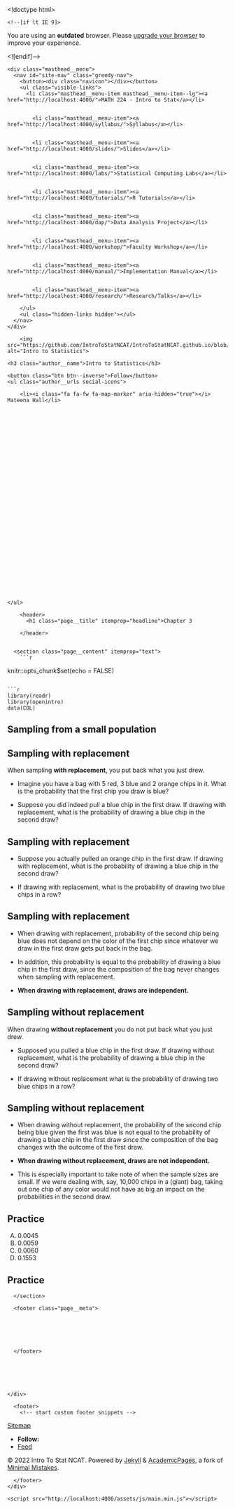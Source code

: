 

<!doctype html>
<html lang="en" class="no-js">
  <head>
    

<meta charset="utf-8">



<!-- begin SEO -->









<title>Chapter 3   MATH 224 - Intro to Stat</title>







<meta property="og:locale" content="en-US">
<meta property="og:site_name" content="MATH 224 - Intro to Stat">
<meta property="og:title" content="Chapter 3">


  <link rel="canonical" href="http://localhost:4000/files/Slides/Chapter%203/Section%203.3%20Sampling%20from%20a%20Small%20Population/Section3.3-SamplingFromASmallPopulation.rmd">
  <meta property="og:url" content="http://localhost:4000/files/Slides/Chapter%203/Section%203.3%20Sampling%20from%20a%20Small%20Population/Section3.3-SamplingFromASmallPopulation.rmd">







  

  












  <script type="application/ld+json">
    {
      "@context" : "http://schema.org",
      "@type" : "Person",
      "name" : "Intro To Stat NCAT",
      "url" : "http://localhost:4000",
      "sameAs" : null
    }
  </script>






<!-- end SEO -->


<link href="http://localhost:4000/feed.xml" type="application/atom+xml" rel="alternate" title="MATH 224 - Intro to Stat Feed">

<!-- http://t.co/dKP3o1e -->
<meta name="HandheldFriendly" content="True">
<meta name="MobileOptimized" content="320">
<meta name="viewport" content="width=device-width, initial-scale=1.0">

<script>
  document.documentElement.className = document.documentElement.className.replace(/\bno-js\b/g, '') + ' js ';
</script>

<!-- For all browsers -->
<link rel="stylesheet" href="http://localhost:4000/assets/css/main.css">

<meta http-equiv="cleartype" content="on">
    

<!-- start custom head snippets -->

<link rel="apple-touch-icon" sizes="57x57" href="http://localhost:4000/images/apple-touch-icon-57x57.png?v=M44lzPylqQ">
<link rel="apple-touch-icon" sizes="60x60" href="http://localhost:4000/images/apple-touch-icon-60x60.png?v=M44lzPylqQ">
<link rel="apple-touch-icon" sizes="72x72" href="http://localhost:4000/images/apple-touch-icon-72x72.png?v=M44lzPylqQ">
<link rel="apple-touch-icon" sizes="76x76" href="http://localhost:4000/images/apple-touch-icon-76x76.png?v=M44lzPylqQ">
<link rel="apple-touch-icon" sizes="114x114" href="http://localhost:4000/images/apple-touch-icon-114x114.png?v=M44lzPylqQ">
<link rel="apple-touch-icon" sizes="120x120" href="http://localhost:4000/images/apple-touch-icon-120x120.png?v=M44lzPylqQ">
<link rel="apple-touch-icon" sizes="144x144" href="http://localhost:4000/images/apple-touch-icon-144x144.png?v=M44lzPylqQ">
<link rel="apple-touch-icon" sizes="152x152" href="http://localhost:4000/images/apple-touch-icon-152x152.png?v=M44lzPylqQ">
<link rel="apple-touch-icon" sizes="180x180" href="http://localhost:4000/images/apple-touch-icon-180x180.png?v=M44lzPylqQ">
<link rel="icon" type="image/png" href="http://localhost:4000/images/favicon-32x32.png?v=M44lzPylqQ" sizes="32x32">
<link rel="icon" type="image/png" href="http://localhost:4000/images/android-chrome-192x192.png?v=M44lzPylqQ" sizes="192x192">
<link rel="icon" type="image/png" href="http://localhost:4000/images/favicon-96x96.png?v=M44lzPylqQ" sizes="96x96">
<link rel="icon" type="image/png" href="http://localhost:4000/images/favicon-16x16.png?v=M44lzPylqQ" sizes="16x16">
<link rel="manifest" href="http://localhost:4000/images/manifest.json?v=M44lzPylqQ">
<link rel="mask-icon" href="http://localhost:4000/images/safari-pinned-tab.svg?v=M44lzPylqQ" color="#000000">
<link rel="shortcut icon" href="/images/favicon.ico?v=M44lzPylqQ">
<meta name="msapplication-TileColor" content="#000000">
<meta name="msapplication-TileImage" content="http://localhost:4000/images/mstile-144x144.png?v=M44lzPylqQ">
<meta name="msapplication-config" content="http://localhost:4000/images/browserconfig.xml?v=M44lzPylqQ">
<meta name="theme-color" content="#ffffff">
<link rel="stylesheet" href="http://localhost:4000/assets/css/academicons.css"/>

<script type="text/x-mathjax-config"> MathJax.Hub.Config({ TeX: { equationNumbers: { autoNumber: "all" } } }); </script>
<script type="text/x-mathjax-config">
  MathJax.Hub.Config({
    tex2jax: {
      inlineMath: [ ['$','$'], ["\\(","\\)"] ],
      processEscapes: true
    }
  });
</script>
<script src='https://cdnjs.cloudflare.com/ajax/libs/mathjax/2.7.4/latest.js?config=TeX-MML-AM_CHTML' async></script>

<!-- end custom head snippets -->

  </head>

  <body>

    <!--[if lt IE 9]>
<div class="notice--danger align-center" style="margin: 0;">You are using an <strong>outdated</strong> browser. Please <a href="http://browsehappy.com/">upgrade your browser</a> to improve your experience.</div>
<![endif]-->
    

<div class="masthead">
  <div class="masthead__inner-wrap">
    <div class="masthead__menu">
      <nav id="site-nav" class="greedy-nav">
        <button><div class="navicon"></div></button>
        <ul class="visible-links">
          <li class="masthead__menu-item masthead__menu-item--lg"><a href="http://localhost:4000/">MATH 224 - Intro to Stat</a></li>
          
            
            <li class="masthead__menu-item"><a href="http://localhost:4000/syllabus/">Syllabus</a></li>
          
            
            <li class="masthead__menu-item"><a href="http://localhost:4000/slides/">Slides</a></li>
          
            
            <li class="masthead__menu-item"><a href="http://localhost:4000/labs/">Statistical Computing Labs</a></li>
          
            
            <li class="masthead__menu-item"><a href="http://localhost:4000/tutorials/">R Tutorials</a></li>
          
            
            <li class="masthead__menu-item"><a href="http://localhost:4000/dap/">Data Analysis Project</a></li>
          
            
            <li class="masthead__menu-item"><a href="http://localhost:4000/workshop/">Faculty Workshop</a></li>
          
            
            <li class="masthead__menu-item"><a href="http://localhost:4000/manual/">Implementation Manual</a></li>
          
            
            <li class="masthead__menu-item"><a href="http://localhost:4000/research/">Research/Talks</a></li>
          
        </ul>
        <ul class="hidden-links hidden"></ul>
      </nav>
    </div>
  </div>
</div>

    





<div id="main" role="main">
  


  <div class="sidebar sticky">
  



<div itemscope itemtype="http://schema.org/Person">

  <div class="author__avatar">
    
    	<img src="https://github.com/IntroToStatNCAT/IntroToStatNCAT.github.io/blob/main/images/ncat.jfif" alt="Intro to Statistics">
    
  </div>

  <div class="author__content">
    <h3 class="author__name">Intro to Statistics</h3>
    
  </div>

  <div class="author__urls-wrapper">
    <button class="btn btn--inverse">Follow</button>
    <ul class="author__urls social-icons">
      
        <li><i class="fa fa-fw fa-map-marker" aria-hidden="true"></i> Mateena Hall</li>
      
      
      
      
      
       
      
      
      
      
      
      
      
      
      
      
      
      
      
      
      
      
      
      
      
      
      
      
      
      
      
      
    </ul>
  </div>
</div>

  
  </div>


  <article class="page" itemscope itemtype="http://schema.org/CreativeWork">
    <meta itemprop="headline" content="Chapter 3">
    
    
    

    <div class="page__inner-wrap">
      
        <header>
          <h1 class="page__title" itemprop="headline">Chapter 3
</h1>
          
        
        
        
        
             
        
    
        </header>
      

      <section class="page__content" itemprop="text">
        ```r
knitr::opts_chunk$set(echo = FALSE)
```

```r
library(readr)
library(openintro)
data(COL)
```


# Sampling from a small population

## Sampling with replacement

When sampling **with replacement**, you put back what you just drew.

\pause

  - Imagine you have a bag with 5 red, 3 blue and 2 orange chips in it. What is the probability that the first chip you draw is blue?
  
\centering{5 \tikz\draw[red,fill=red] (0,0) circle (.5ex);, 3 \tikz\draw[blue,fill=blue] (0,0) circle (.5ex);, 2 \tikz\draw[orange,fill=orange] (0,0) circle (.5ex); }

\pause

\centering{$Prob(1^{st} \text{ }chip \text{ }B) = \frac{3}{5+3+2} = \frac{3}{10}=0.3$}

\pause

  - Suppose you did indeed pull a blue chip in the first draw. If drawing with replacement, what is the probability of drawing a blue chip in the second draw?
  
\pause
  
\centering{$1^{st}$ draw: 5 \tikz\draw[red,fill=red] (0,0) circle (.5ex);, 3 \tikz\draw[blue,fill=blue] (0,0) circle (.5ex);, 2 \tikz\draw[orange,fill=orange] (0,0) circle (.5ex); }

\centering{$2^{nd}$ draw: 5 \tikz\draw[red,fill=red] (0,0) circle (.5ex);, 3 \tikz\draw[blue,fill=blue] (0,0) circle (.5ex);, 2 \tikz\draw[orange,fill=orange] (0,0) circle (.5ex); }

\pause

\centering{$Prob(2^{nd} \text{ }chip \text{ }B | 1^{st} \text{ }chip \text{ }B) = \frac{3}{10}=0.3$}

## Sampling with replacement

- Suppose you actually pulled an orange chip in the first draw. If drawing with replacement, what is the probability of drawing a blue chip in the second draw?

\centering{$1^{st}$ draw: 5 \tikz\draw[red,fill=red] (0,0) circle (.5ex);, 3 \tikz\draw[blue,fill=blue] (0,0) circle (.5ex);, 2 \tikz\draw[orange,fill=orange] (0,0) circle (.5ex); }

\centering{$2^{nd}$ draw: 5 \tikz\draw[red,fill=red] (0,0) circle (.5ex);, 3 \tikz\draw[blue,fill=blue] (0,0) circle (.5ex);, 2 \tikz\draw[orange,fill=orange] (0,0) circle (.5ex); }

\pause

\centering{$Prob(2^{nd} \text{ }chip \text{ }B | 1^{st} \text{ }chip \text{ }O) = \frac{3}{10}=0.3$}

\pause

- If drawing with replacement, what is the probability of drawing two blue chips in a row?

\pause

\centering{$1^{st}$ draw: 5 \tikz\draw[red,fill=red] (0,0) circle (.5ex);, 3 \tikz\draw[blue,fill=blue] (0,0) circle (.5ex);, 2 \tikz\draw[orange,fill=orange] (0,0) circle (.5ex); }

\centering{$2^{nd}$ draw: 5 \tikz\draw[red,fill=red] (0,0) circle (.5ex);, 3 \tikz\draw[blue,fill=blue] (0,0) circle (.5ex);, 2 \tikz\draw[orange,fill=orange] (0,0) circle (.5ex); }

\pause

\centering{$Prob(1^{st} \text{ }chip \text{ }B) \cdot Prob(2^{nd} \text{ }chip \text{ }B | 1^{st} \text{ }chip \text{ }B) = 0.3 \times 0.3 = 0.3^2 = 0.09$}

## Sampling with replacement

- When drawing with replacement, probability of the second chip being blue does not depend on the color of the first chip since whatever we draw in the first draw gets put back in the bag.

\centering{$Prob(B|B) = Prob(B|O)$}

- In addition, this probability is equal to the probability of drawing a blue chip in the first draw, since the composition of the bag never changes when sampling with replacement.

\centering{$Prob(B|B) = Prob(B)$}

- **When drawing with replacement, draws are independent.**

## Sampling without replacement

When drawing **without replacement** you do not put back what you just drew.

\pause

  - Supposed you pulled a blue chip in the first draw. If drawing without replacement, what is the probability of drawing a blue chip in the second draw?
  
\centering{$1^{st}$ draw: 5 \tikz\draw[red,fill=red] (0,0) circle (.5ex);, 3 \tikz\draw[blue,fill=blue] (0,0) circle (.5ex);, 2 \tikz\draw[orange,fill=orange] (0,0) circle (.5ex); }

\pause

\centering{$2^{nd}$ draw: 5 \tikz\draw[red,fill=red] (0,0) circle (.5ex);, 2 \tikz\draw[blue,fill=blue] (0,0) circle (.5ex);, 2 \tikz\draw[orange,fill=orange] (0,0) circle (.5ex); }

\pause

\centering{$Prob(2^{nd} \text{ }chip \text{ }B \text{ }|\text{ }1^{st} \text{ }chip \text{ }B = \frac{2}{9} = 0.22$}

\pause

  - If drawing without replacement what is the probability of drawing two blue chips in a row?
  
\pause
  
\centering{$Prob(1^{st}\text{ }chipB) \cdot Prob(2^{nd} \text{ }chip \text{ }B \text{ }|\text{ }1^{st} \text{ }chip \text{ }B) = 0.3 \times 0.22 = 0.066$}

## Sampling without replacement

- When drawing without replacement, the probability of the second chip being blue given the first was blue is not equal to the probability of drawing a blue chip in the first draw since the composition of the bag changes with the outcome of the first draw.

\centering{$Prob(B|B) \neq Prob(B)$}

\pause

- **When drawing without replacement, draws are not independent.**

\pause

- This is especially important to take note of when the sample sizes are small. If we were dealing with, say, 10,000 chips in a (giant) bag, taking out one chip of any color would not have as big an impact on the probabilities in the second draw.

## Practice

\alert{In most card games, cards are drawn without replacement. What is the probability of drawing an ace and then a 3? Choose the closet answer.}

A) 0.0045
B) 0.0059
C) 0.0060
D) 0.1553

## Practice

\alert{In most card games, cards are drawn without replacement. What is the probability of drawing an ace and then a 3? Choose the closet answer.}

\begin{multicols}{2}

A) 0.0045 \\
B) 0.0059 \\
C) \alert{0.0060} \\
D) 0.1553

\columnbreak

$P(ace \text{ }then \text{ }3)$ \\
$= \frac{4}{52} \times \frac{4}{51}$ \\
$\approx 0.0060$

\end{multicols}

        
      </section>

      <footer class="page__meta">
        
        




      </footer>

      

      


    </div>

    
  </article>

  
  
</div>


    <div class="page__footer">
      <footer>
        <!-- start custom footer snippets -->
<a href="/sitemap/">Sitemap</a>
<!-- end custom footer snippets -->

        

<div class="page__footer-follow">
  <ul class="social-icons">
    
      <li><strong>Follow:</strong></li>
    
    
    
    
    
    <li><a href="http://localhost:4000/feed.xml"><i class="fa fa-fw fa-rss-square" aria-hidden="true"></i> Feed</a></li>
  </ul>
</div>

<div class="page__footer-copyright">&copy; 2022 Intro To Stat NCAT. Powered by <a href="http://jekyllrb.com" rel="nofollow">Jekyll</a> &amp; <a href="https://github.com/academicpages/academicpages.github.io">AcademicPages</a>, a fork of <a href="https://mademistakes.com/work/minimal-mistakes-jekyll-theme/" rel="nofollow">Minimal Mistakes</a>.</div>

      </footer>
    </div>

    <script src="http://localhost:4000/assets/js/main.min.js"></script>




  <script>
  (function(i,s,o,g,r,a,m){i['GoogleAnalyticsObject']=r;i[r]=i[r]||function(){
  (i[r].q=i[r].q||[]).push(arguments)},i[r].l=1*new Date();a=s.createElement(o),
  m=s.getElementsByTagName(o)[0];a.async=1;a.src=g;m.parentNode.insertBefore(a,m)
  })(window,document,'script','//www.google-analytics.com/analytics.js','ga');

  ga('create', '', 'auto');
  ga('send', 'pageview');
</script>






  </body>
</html>

